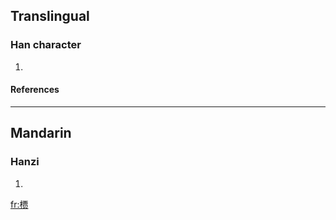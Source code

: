 {{see|檟}}

==Translingual==
===Han character===
{{Han char|rn=75|rad=木|as=10|sn=14|four=|canj=木一田人 (DMWO)}}
# {{defn|Han|sort=木10}}
====References====
{{Han ref|kx=0546.251|hdz=21262.090|uh=69DA|ud=27098}}

----
==Mandarin==
===Hanzi===
{{cmn-hanzi|tra=檟|pin=[[jiǎ]] ([[jia3]])|wg=chia<sup>3</sup>}}
# {{defn|Mandarin}}

[[fr:槚]]